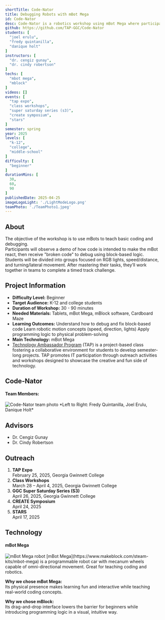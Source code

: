 ```yaml
---
shortTitle: Code-Nator
title: Debugging Robots with mBot Mega
id: Code-Nator
desc: Code-Nator is a robotics workshop using mBot Mega where participants debug broken block-based code and apply their knowledge to complete an obstacle track.
github: https://github.com/TAP-GGC/Code-Nator
students: [
  "joel erulu",
  "fredy quintanilla",
  "danique holt"
]
instructors: [
  "dr. cengiz gunay",
  "dr. cindy robertson"
] 
techs: [
  "mbot mega",
  "mblock"
]
videos: []
events: [
  "tap expo",
  "class workshops",
  "super saturday series (s3)",
  "create symposium",
  "stars"
]
semester: spring
year: 2025
levels: [
  "k-12",
  "college",
  "middle-school"
] 
difficulty: [
  "beginner"
] 
durationMins: [
  30,
  60,
  90
]
publishedDate: 2025-04-25
imageLogoLight: './LightModeLogo.png'
teamPhoto: './TeamPhoto1.jpeg'
---
```



## About

The objective of the workshop is to use mBots to teach basic coding and debugging.  
Participants will observe a demo of how code is intended to make the mBot react, then receive "broken code" to debug using block-based logic.  
Students will be divided into groups focused on RGB lights, speed/distance, and turning/lateral movement. After mastering their tasks, they’ll work together in teams to complete a timed track challenge.

## Project Information

* **Difficulty Level:** Beginner  
* **Target Audience:** K-12 and college students  
* **Duration of Workshop:** 30 - 90 minutes  
* **Needed Materials:** Tablets, mBot Mega, mBlock software, Cardboard Maze  
* **Learning Outcomes:**
  Understand how to debug and fix block-based code
  Learn robotic motion concepts (speed, direction, lights)
  Apply programming logic to physical problem-solving
* **Main Technology:** mBot Mega  
* [Technology Ambassador Program](https://tapggc.org/) (TAP) is a project-based class fostering a collaborative environment for students to develop semester-long projects. TAP promotes IT participation through outreach activities and workshops designed to showcase the creative and fun side of technology.

## Code-Nator

#### **Team Members:**  
<Image src={GroupPhoto} alt="Code-Nator team photo" />
*Left to Right: Fredy Quintanilla, Joel Erulu, Danique Holt*

## Advisors

* Dr. Cengiz Gunay  
* Dr. Cindy Robertson  

## Outreach

1. **TAP Expo**  
   February 25, 2025, Georgia Gwinnett College  
2. **Class Workshops**  
   March 28 – April 4, 2025, Georgia Gwinnett College  
3. **GGC Super Saturday Series (S3)**  
   April 26, 2025, Georgia Gwinnett College  
4. **CREATE Symposium**  
   April 24, 2025  
5. **STARS**  
   April 17, 2025  

## Technology

#### mBot Mega  
<Image src={mBotImage} alt="mBot Mega robot" />
[mBot Mega](https://www.makeblock.com/steam-kits/mbot-mega) is a programmable robot car with mecanum wheels capable of omni-directional movement. Great for teaching coding and robotics.


**Why we chose mBot Mega:**  
Its physical presence makes learning fun and interactive while teaching real-world coding concepts.

**Why we chose mBlock:**  
Its drag-and-drop interface lowers the barrier for beginners while introducing programming logic in a visual, intuitive way.
